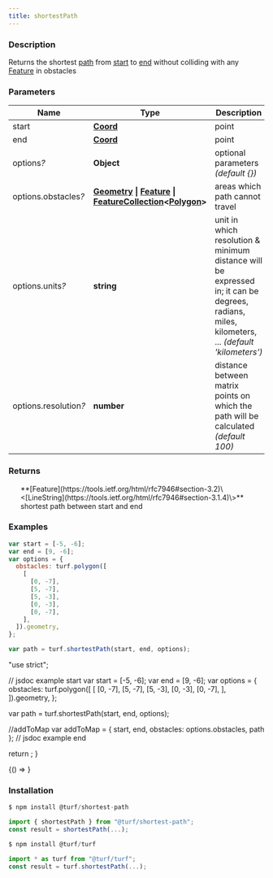 ```yaml
---
title: shortestPath
---
```



### Description

Returns the shortest [path](https://tools.ietf.org/html/rfc7946#section-3.1.4) from [start](https://tools.ietf.org/html/rfc7946#section-3.1.2) to [end](https://tools.ietf.org/html/rfc7946#section-3.1.2) without colliding with
any [Feature](https://tools.ietf.org/html/rfc7946#section-3.2) in obstacles

### Parameters

| Name                       | Type                                                                                                                                                                                                                                                                  | Description                                                                                                                                   |
| -------------------------- | --------------------------------------------------------------------------------------------------------------------------------------------------------------------------------------------------------------------------------------------------------------------- | --------------------------------------------------------------------------------------------------------------------------------------------- |
| start                      | **[Coord](https://tools.ietf.org/html/rfc7946#section-3.1.1)**                                                                                                                                                                                                        | point                                                                                                                                         |
| end                        | **[Coord](https://tools.ietf.org/html/rfc7946#section-3.1.1)**                                                                                                                                                                                                        | point                                                                                                                                         |
| options<i>?</i>            | **Object**                                                                                                                                                                                                                                                            | optional parameters _(default \{\})_                                                                                                          |
| options.obstacles<i>?</i>  | **[Geometry](https://tools.ietf.org/html/rfc7946#section-3.1) \| [Feature](https://tools.ietf.org/html/rfc7946#section-3.2) \| [FeatureCollection](https://tools.ietf.org/html/rfc7946#section-3.3)\<[Polygon](https://tools.ietf.org/html/rfc7946#section-3.1.6)\>** | areas which path cannot travel                                                                                                                |
| options.units<i>?</i>      | **string**                                                                                                                                                                                                                                                            | unit in which resolution & minimum distance will be expressed in; it can be degrees, radians, miles, kilometers, ... _(default 'kilometers')_ |
| options.resolution<i>?</i> | **number**                                                                                                                                                                                                                                                            | distance between matrix points on which the path will be calculated _(default 100)_                                                           |

### Returns

<ul>
  **[Feature](https://tools.ietf.org/html/rfc7946#section-3.2)\<[LineString](https://tools.ietf.org/html/rfc7946#section-3.1.4)\>** shortest path between start and end

</ul>

### Examples

```javascript
var start = [-5, -6];
var end = [9, -6];
var options = {
  obstacles: turf.polygon([
    [
      [0, -7],
      [5, -7],
      [5, -3],
      [0, -3],
      [0, -7],
    ],
  ]).geometry,
};

var path = turf.shortestPath(start, end, options);
```

  "use strict";

// jsdoc example start
var start = [-5, -6];
var end = [9, -6];
var options = {
obstacles: turf.polygon([
[
[0, -7],
[5, -7],
[5, -3],
[0, -3],
[0, -7],
],
]).geometry,
};

var path = turf.shortestPath(start, end, options);

//addToMap
var addToMap = { start, end, obstacles: options.obstacles, path };
// jsdoc example end

return <ExampleMap addToMap={addToMap} />;
}

<!-- prettier-ignore -->
<BrowserOnly>{() => <Map0 />}</BrowserOnly>

### Installation

```javascript
$ npm install @turf/shortest-path

import { shortestPath } from "@turf/shortest-path";
const result = shortestPath(...);
```

```javascript
$ npm install @turf/turf

import * as turf from "@turf/turf";
const result = turf.shortestPath(...);
```
